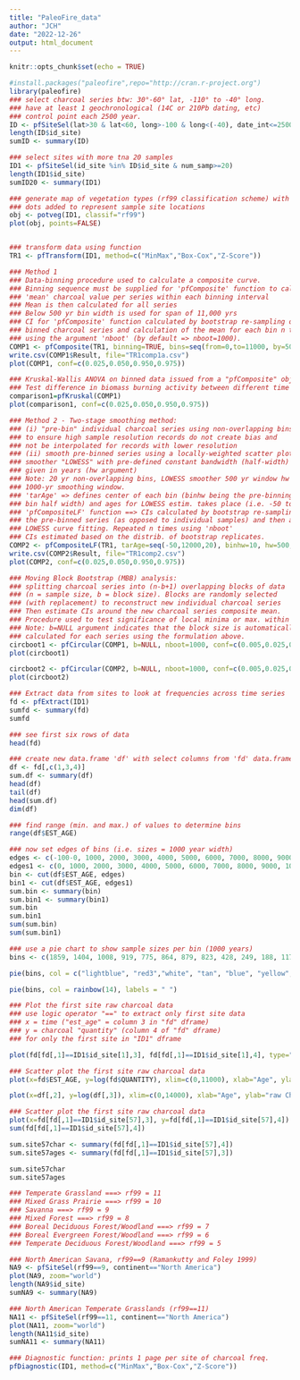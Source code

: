 ```yaml
---
title: "PaleoFire_data"
author: "JCH"
date: "2022-12-26"
output: html_document
---
```


```r
knitr::opts_chunk$set(echo = TRUE)
```


```r
#install.packages("paleofire",repo="http://cran.r-project.org")
library(paleofire)
### select charcoal series btw: 30°-60° lat, -110° to -40° long.
### have at least 1 geochronological (14C or 210Pb dating, etc)
### control point each 2500 year.
ID <- pfSiteSel(lat>30 & lat<60, long>-100 & long<(-40), date_int<=2500, num_version<400)
length(ID$id_site)
sumID <- summary(ID)

### select sites with more tna 20 samples
ID1 <- pfSiteSel(id_site %in% ID$id_site & num_samp>=20)
length(ID1$id_site)
sumID20 <- summary(ID1)

### generate map of vegetation types (rf99 classification scheme) with
### dots added to represent sample site locations
obj <- potveg(ID1, classif="rf99")
plot(obj, points=FALSE)


### transform data using function
TR1 <- pfTransform(ID1, method=c("MinMax","Box-Cox","Z-Score"))

### Method 1
### Data-binning procedure used to calculate a composite curve.
### Binning sequence must be supplied for 'pfComposite' function to calculate
### 'mean' charcoal value per series within each binning interval
### Mean is then calculated for all series
### Below 500 yr bin width is used for span of 11,000 yrs
### CI for 'pfComposite' function calculated by bootstrap re-sampling of
### binned charcoal series and calculation of the mean for each bin n times,
### using the argument 'nboot' (by default => nboot=1000).
COMP1 <- pfComposite(TR1, binning=TRUE, bins=seq(from=0,to=11000, by=500))
write.csv(COMP1$Result, file="TR1comp1a.csv")
plot(COMP1, conf=c(0.025,0.050,0.950,0.975))

### Kruskal-Wallis ANOVA on binned data issued from a "pfComposite" object
### Test difference in biomass burning activity between different time periods.
comparison1=pfKruskal(COMP1)
plot(comparison1, conf=c(0.025,0.050,0.950,0.975))

### Method 2 - Two-stage smoothing method:
### (i) "pre-bin" individual charcoal series using non-overlapping bins
### to ensure high sample resolution records do not create bias and
### not be interpolated for records with lower resolution
### (ii) smooth pre-binned series using a locally-weighted scatter plot
### smoother "LOWESS" with pre-defined constant bandwidth (half-width)
### given in years (hw argument)
### Note: 20 yr non-overlapping bins, LOWESS smoother 500 yr window hw of
### 1000-yr smoothing window.
### 'tarAge' => defines center of each bin (binhw being the pre-binning
### bin half width) and ages for LOWESS estim. takes place (i.e. -50 to 12,000)
### 'pfCompositeLF' function ==> CIs calculated by bootstrap re-sampling
### the pre-binned series (as opposed to individual samples) and then applying
### LOWESS curve fitting. Repeated n times using 'nboot'
### CIs estimated based on the distrib. of bootstrap replicates.
COMP2 <- pfCompositeLF(TR1, tarAge=seq(-50,12000,20), binhw=10, hw=500, nboot=1000)
write.csv(COMP2$Result, file="TR1comp2.csv")
plot(COMP2, conf=c(0.025,0.050,0.950,0.975))

### Moving Block Bootstrap (MBB) analysis:
### splitting charcoal series into (n-b+1) overlapping blocks of data
### (n = sample size, b = block size). Blocks are randomly selected
### (with replacement) to reconstruct new individual charcoal series
### Then estimate CIs around the new charcoal series composite mean.
### Procedure used to test significance of local minima or max. within t-series
### Note: b=NULL argument indicates that the block size is automatically
### calculated for each series using the formulation above.
circboot1 <- pfCircular(COMP1, b=NULL, nboot=1000, conf=c(0.005,0.025,0.050, 0.950, 0.975,0.995))
plot(circboot1)

circboot2 <- pfCircular(COMP2, b=NULL, nboot=1000, conf=c(0.005,0.025,0.050, 0.950, 0.975,0.995))
plot(circboot2)

```




```r
### Extract data from sites to look at frequencies across time series
fd <- pfExtract(ID1)
sumfd <- summary(fd)
sumfd

### see first six rows of data
head(fd)

### create new data.frame 'df' with select columns from 'fd' data.frame
df <- fd[,c(1,3,4)]
sum.df <- summary(df)
head(df)
tail(df)
head(sum.df)
dim(df)

### find range (min. and max.) of values to determine bins  
range(df$EST_AGE)

### now set edges of bins (i.e. sizes = 1000 year width)
edges <- c(-100-0, 1000, 2000, 3000, 4000, 5000, 6000, 7000, 8000, 9000, 10000, 11000, 12000, 13000, 14000)
edges1 <- c(0, 1000, 2000, 3000, 4000, 5000, 6000, 7000, 8000, 9000, 10000, 11000, 12000, 13000, 14000)
bin <- cut(df$EST_AGE, edges)
bin1 <- cut(df$EST_AGE, edges1)
sum.bin <- summary(bin)
sum.bin1 <- summary(bin1)
sum.bin
sum.bin1
sum(sum.bin)
sum(sum.bin1)

### use a pie chart to show sample sizes per bin (1000 years)
bins <- c(1859, 1404, 1008, 919, 775, 864, 879, 823, 428, 249, 188, 117, 90, 15)

pie(bins, col = c("lightblue", "red3","white", "tan", "blue", "yellow", "gray75",  "cyan3", "green4", "orange4", "pink", "red1", "gray25", "orange2"), labels = " ")

pie(bins, col = rainbow(14), labels = " ")

```


```r
### Plot the first site raw charcoal data
### use logic operator "==" to extract only first site data
### x = time ("est_age" = column 3 in "fd" dframe)
### y = charcoal "quantity" (column 4 of "fd" dframe)
### for only the first site in "ID1" dframe

plot(fd[fd[,1]==ID1$id_site[1],3], fd[fd[,1]==ID1$id_site[1],4], type="l", main=ID1$site_name[1], xlab="Age", ylab="raw Char")

### Scatter plot the first site raw charcoal data
plot(x=fd$EST_AGE, y=log(fd$QUANTITY), xlim=c(0,11000), xlab="Age", ylab="raw Char")

plot(x=df[,2], y=log(df[,3]), xlim=c(0,14000), xlab="Age", ylab="raw Char")

```


```r
### Scatter plot the first site raw charcoal data
plot(x=fd[fd[,1]==ID1$id_site[57],3], y=fd[fd[,1]==ID1$id_site[57],4])
sum(fd[fd[,1]==ID1$id_site[57],4])

sum.site57char <- summary(fd[fd[,1]==ID1$id_site[57],4])
sum.site57ages <- summary(fd[fd[,1]==ID1$id_site[57],3])

sum.site57char
sum.site57ages

```



```r
### Temperate Grassland ===> rf99 = 11
### Mixed Grass Prairie ===> rf99 = 10
### Savanna ===> rf99 = 9
### Mixed Forest ===> rf99 = 8
### Boreal Deciduous Forest/Woodland ===> rf99 = 7
### Boreal Evergreen Forest/Woodland ===> rf99 = 6
### Temperate Deciduous Forest/Woodland ===> rf99 = 5

### North American Savana, rf99==9 (Ramankutty and Foley 1999)
NA9 <- pfSiteSel(rf99==9, continent=="North America")
plot(NA9, zoom="world")
length(NA9$id_site)
sumNA9 <- summary(NA9)

### North American Temperate Grasslands (rf99==11)
NA11 <- pfSiteSel(rf99==11, continent=="North America")
plot(NA11, zoom="world")
length(NA11$id_site)
sumNA11 <- summary(NA11)

### Diagnostic function: prints 1 page per site of charcoal freq.
pfDiagnostic(ID1, method=c("MinMax","Box-Cox","Z-Score"))
```

